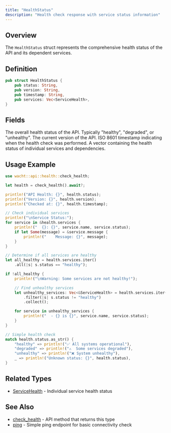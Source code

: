 ```yaml
---
title: "HealthStatus"
description: "Health check response with service status information"
---
```


## Overview

The `HealthStatus` struct represents the comprehensive health status of the API and its dependent services.

## Definition

```rust
pub struct HealthStatus {
    pub status: String,
    pub version: String,
    pub timestamp: String,
    pub services: Vec<ServiceHealth>,
}
```

## Fields

<ParamField path="status" type="String" required>
  The overall health status of the API. Typically "healthy", "degraded", or "unhealthy".
</ParamField>

<ParamField path="version" type="String" required>
  The current version of the API.
</ParamField>

<ParamField path="timestamp" type="String" required>
  ISO 8601 timestamp indicating when the health check was performed.
</ParamField>

<ParamField path="services" type="Vec<ServiceHealth>" required>
  A vector containing the health status of individual services and dependencies.
</ParamField>

## Usage Example

```rust
use wacht::api::health::check_health;

let health = check_health().await?;

println!("API Health: {}", health.status);
println!("Version: {}", health.version);
println!("Checked at: {}", health.timestamp);

// Check individual services
println!("\nService Status:");
for service in &health.services {
    println!("  {}: {}", service.name, service.status);
    if let Some(message) = &service.message {
        println!("    Message: {}", message);
    }
}

// Determine if all services are healthy
let all_healthy = health.services.iter()
    .all(|s| s.status == "healthy");

if !all_healthy {
    println!("\nWarning: Some services are not healthy!");

    // Find unhealthy services
    let unhealthy_services: Vec<&ServiceHealth> = health.services.iter()
        .filter(|s| s.status != "healthy")
        .collect();

    for service in unhealthy_services {
        println!("  - {} is {}", service.name, service.status);
    }
}

// Simple health check
match health.status.as_str() {
    "healthy" => println!("✅ All systems operational"),
    "degraded" => println!("⚠️  Some services degraded"),
    "unhealthy" => println!("❌ System unhealthy"),
    _ => println!("Unknown status: {}", health.status),
}
```

## Related Types

- [ServiceHealth](/rust-sdk/types/service-health) - Individual service health status

## See Also

- [check_health](/rust-sdk/api/check-health) - API method that returns this type
- [ping](/rust-sdk/api/ping) - Simple ping endpoint for basic connectivity check
